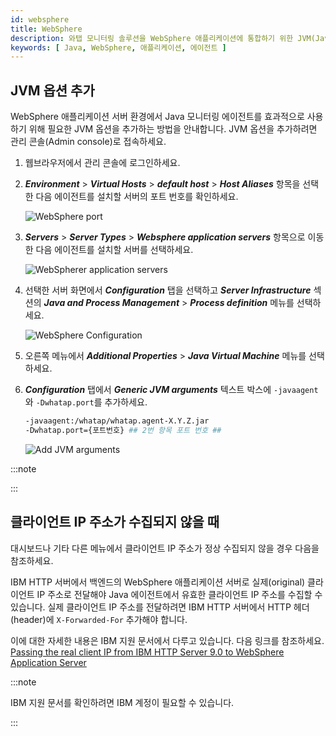 ```yaml
---
id: websphere
title: WebSphere
description: 와탭 모니터링 솔루션을 WebSphere 애플리케이션에 통합하기 위한 JVM(Java Virtual Machine) 옵션 추가 방법에 대한 상세한 안내를 제공합니다. 사용자는 본 문서를 통해 자바(Java) 에이전트 설치 후 WebSphere 애플리케이션의 성능 및 가용성 모니터링을 위해 필요한 JVM 설정을 적용하는 방법을 단계별로 확인할 수 있습니다. 에이전트 설치 과정 중 필수 JVM 옵션의 구성과 WebSphere과의 원활한 통합을 위한 최적의 설정 방법, 힙스토그램 조회 방법을 포함하고 있습니다.
keywords: [ Java, WebSphere, 애플리케이션, 에이전트 ]
---
```


## JVM 옵션 추가

WebSphere 애플리케이션 서버 환경에서 Java 모니터링 에이전트를 효과적으로 사용하기 위해 필요한 JVM 옵션을 추가하는 방법을 안내합니다. JVM 옵션을 추가하려면 관리 콘솔(Admin console)로 접속하세요.

1. 웹브라우저에서 관리 콘솔에 로그인하세요.

1. ***Environment*** > ***Virtual Hosts*** > ***default host*** > ***Host Aliases*** 항목을 선택한 다음 에이전트를 설치할 서버의 포트 번호를 확인하세요.

    ![WebSphere port](https://img.whatap.io/media/agent_java/install/330.png)

1. ***Servers*** > ***Server Types*** > ***Websphere application servers*** 항목으로 이동한 다음 에이전트를 설치할 서버를 선택하세요.

    ![WebSpherer application servers](https://img.whatap.io/media/agent_java/install/300.png)

1. 선택한 서버 화면에서 ***Configuration*** 탭을 선택하고 ***Server Infrastructure*** 섹션의 ***Java and Process Management*** > ***Process definition*** 메뉴를 선택하세요.

    ![WebSphere Configuration](https://img.whatap.io/media/agent_java/install/310.png)

1. 오른쪽 메뉴에서 ***Additional Properties*** > ***Java Virtual Machine*** 메뉴를 선택하세요.

1. ***Configuration*** 탭에서 ***Generic JVM arguments*** 텍스트 박스에 ```-javaagent```와 ```-Dwhatap.port```를 추가하세요.

    ```bash
    -javaagent:/whatap/whatap.agent-X.Y.Z.jar
    -Dwhatap.port={포트번호} ## 2번 항목 포트 번호 ##
    ```

    ![Add JVM arguments](https://img.whatap.io/media/agent_java/install/340.png)

:::note


<Java17 /> 

:::


<Setheapmemory /> 

## 클라이언트 IP 주소가 수집되지 않을 때

대시보드나 기타 다른 메뉴에서 클라이언트 IP 주소가 정상 수집되지 않을 경우 다음을 참조하세요. 

IBM HTTP 서버에서 백엔드의 WebSphere 애플리케이션 서버로 실제(original) 클라이언트 IP 주소로 전달해야 Java 에이전트에서 유효한 클라이언트 IP 주소를 수집할 수 있습니다. 실제 클라이언트 IP 주소를 전달하려면 IBM HTTP 서버에서 HTTP 헤더(header)에 `X-Forwarded-For` 추가해야 합니다. 

이에 대한 자세한 내용은 IBM 지원 문서에서 다루고 있습니다. 다음 링크를 참조하세요. [Passing the real client IP from IBM HTTP Server 9.0 to WebSphere Application Server](https://www.ibm.com/support/pages/passing-real-client-ip-ibm-http-server-90-websphere-application-server)

:::note

IBM 지원 문서를 확인하려면 IBM 계정이 필요할 수 있습니다.

:::


<Nextstep />